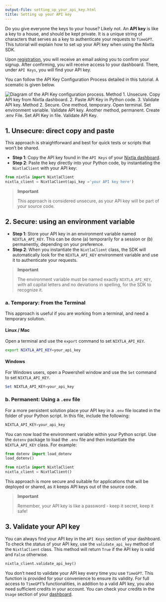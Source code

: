 ```yaml
---
output-file: setting_up_your_api_key.html
title: Setting up your API key
---
```



Do you give everyone the keys to your house? Likely not. An **API key**
is like a key to a house, and should be kept private. It is a unique
string of characters that serves as a key to authenticate your requests
to `TimeGPT`. This tutorial will explain how to set up your API key when
using the Nixtla SDK.

Upon [registration](https://dashboard.nixtla.io/), you will receive an
email asking you to confirm your signup. After confirming, you will
receive access to your dashboard. There, under `API Keys`, you will find
your API key.

You can follow the API Key Configuration Process detailed in this
tutorial. A scematic is given below.

<img src="https://github.com/Nixtla/nixtla/blob/main/nbs/img/api_key_process.png?raw=true" alt="Diagram of the API Key configuration process. Method 1. Unsecure. Copy API key from Nixtla dashboard. 2. Paste API Key in Python code. 3. Validate API key. Method 2. Secure. One method, temporary. Open terminal. Set environment variable. Validate API key. Another method, permanent. Create .env File. Set API Key in file. Validate API Key." />

## 1. Unsecure: direct copy and paste

This approach is straightforward and best for quick tests or scripts
that won’t be shared.

-   **Step 1**: Copy the API key found in the `API Keys` of your [Nixtla
    dashboard](https://dashboard.nixtla.io/).
-   **Step 2**: Paste the key directly into your Python code, by
    instantiating the `NixtlaClient` with your API key:

```python
from nixtla import NixtlaClient 
nixtla_client = NixtlaClient(api_key ='your API key here')
```

> **Important**
>
> This approach is considered unsecure, as your API key will be part of
> your source code.

## 2. Secure: using an environment variable

-   **Step 1**: Store your API key in an environment variable named
    `NIXTLA_API_KEY`. This can be done (a) temporarily for a session
    or (b) permanently, depending on your preference.
-   **Step 2**: When you instantiate the `NixtlaClient` class, the SDK
    will automatically look for the `NIXTLA_API_KEY` environment
    variable and use it to authenticate your requests.

> **Important**
>
> The environment variable must be named exactly `NIXTLA_API_KEY`, with
> all capital letters and no deviations in spelling, for the SDK to
> recognize it.

### a. Temporary: From the Terminal

This approach is useful if you are working from a terminal, and need a
temporary solution.

#### Linux / Mac

Open a terminal and use the `export` command to set `NIXTLA_API_KEY`.

```bash
export NIXTLA_API_KEY=your_api_key
```

#### Windows

For Windows users, open a Powershell window and use the `Set` command to
set `NIXTLA_API_KEY`.

```powershell
Set NIXTLA_API_KEY=your_api_key
```

### b. Permanent: Using a `.env` file

For a more persistent solution place your API key in a `.env` file
located in the folder of your Python script. In this file, include the
following:

```python
NIXTLA_API_KEY=your_api_key
```

You can now load the environment variable within your Python script. Use
the `dotenv` package to load the `.env` file and then instantiate the
`NIXTLA_API_KEY` class. For example:

```python
from dotenv import load_dotenv
load_dotenv()

from nixtla import NixtlaClient
nixtla_client = NixtlaClient()
```

This approach is more secure and suitable for applications that will be
deployed or shared, as it keeps API keys out of the source code.

> **Important**
>
> Remember, your API key is like a password - keep it secret, keep it
> safe!

## 3. Validate your API key

You can always find your API key in the `API Keys` section of your
dashboard. To check the status of your API key, use the
`validate_api_key` method of the `NixtlaClient` class. This method will
return `True` if the API key is valid and `False` otherwise.

```python
nixtla_client.validate_api_key()
```

You don’t need to validate your API key every time you use `TimeGPT`.
This function is provided for your convenience to ensure its validity.
For full access to `TimeGPT`’s functionalities, in addition to a valid
API key, you also need sufficient credits in your account. You can check
your credits in the `Usage` section of your
[dashboard](https://dashboard.nixtla.io/).

